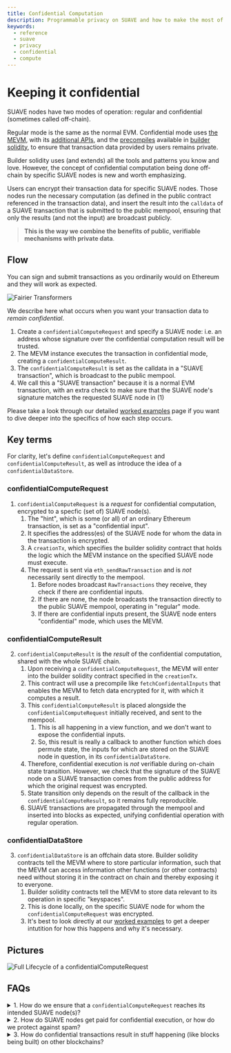 ```yaml
---
title: Confidential Computation
description: Programmable privacy on SUAVE and how to make the most of it
keywords:
  - reference
  - suave
  - privacy
  - confidential
  - compute
---
```



# Keeping it confidential

SUAVE nodes have two modes of operation: regular and confidential (sometimes called off-chain). 

Regular mode is the same as the normal EVM. Confidential mode uses [the MEVM](/technical-details/MEVM), with its [additional APIs](/technical-details/confidential-computation/apis), and the [precompiles](/technical-details/precompiles) available in [builder solidity](/technical-details/builder-solidity/index), to ensure that transaction data provided by users remains private.

Builder solidity uses (and extends) all the tools and patterns you know and love. However, the concept of confidential computation being done off-chain by specific SUAVE nodes is new and worth emphasizing. 

Users can encrypt their transaction data for specific SUAVE nodes. Those nodes run the necessary computation (as defined in the public contract referenced in the transaction data), and insert the result into the `calldata` of a SUAVE transaction that is submitted to the public mempool, ensuring that only the results (and not the input) are broadcast publicly. 

> **This is the way we combine the benefits of public, verifiable mechanisms with private data**.

## Flow

You can sign and submit transactions as you ordinarily would on Ethereum and they will work as expected. 

<AlignItems horizontal="center" vertical="center" sideMargin={0}>
<div>
  <img alt="Fairier Transformers" src={require('/static/img/basic_flow_mevshare.png').default} />
</div>
</AlignItems>

We describe here what occurs when you want your transaction data to _remain confidential_.

1. Create a `confidentialComputeRequest` and specify a SUAVE node: i.e. an address whose signature over the confidential computation result will be trusted. 
2. The MEVM instance executes the transaction in confidential mode, creating a `confidentialComputeResult`.
3. The `confidentialComputeResult` is set as the calldata in a "SUAVE transaction", which is broadcast to the public mempool.
4. We call this a "SUAVE transaction" because it is a normal EVM transaction, with an extra check to make sure that the SUAVE node's signature matches the requested SUAVE node in (1)

Please take a look through our detailed [worked examples](/technical-details/builder-solidity/worked-examples/mev-share) page if you want to dive deeper into the specifics of how each step occurs.

## Key terms

For clarity, let's define `confidentialComputeRequest` and `confidentialComputeResult`, as well as introduce the idea of a `confidentialDataStore`. 

### confidentialComputeRequest

1. `confidentialComputeRequest` is a _request_ for confidential computation, encrypted to a specfic (set of) SUAVE node(s). 
    1. The "hint", which is some (or all) of an ordinary Ethereum transaction, is set as a "confidential input".
    2. It specifies the address(es) of the SUAVE node for whom the data in the transaction is encrypted. 
    3. A `creationTx`, which specifies the builder solidity contract that holds the logic which the MEVM instance on the specified SUAVE node must execute.
    3. The request is sent via `eth_sendRawTransaction` and is _not_ necessarily sent directly to the mempool.
        1. Before nodes broadcast `RawTransactions` they receive, they check if there are confidential inputs. 
        2. If there are none, the node broadcasts the transaction directly to the public SUAVE mempool, operating in "regular" mode.
        3. If there are confidential inputs present, the SUAVE node enters "confidential" mode, which uses the MEVM.

### confidentialComputeResult

2. `confidentialComputeResult` is the _result_ of the confidential computation, shared with the whole SUAVE chain. 
    1. Upon receiving a `confidentialComputeRequest`, the MEVM will enter into the builder solidity contract specified in the `creationTx`.
    2. This contract will use a precompile like `fetchConfidentalInputs` that enables the MEVM to fetch data encrypted for it, with which it computes a result.
    3. This `confidentialComputeResult` is placed alongside the `confidentialComputeRequest` initially received, and sent to the mempool.
        1. This is all happening in a view function, and we don't want to expose the confidential inputs. 
        2. So, this result is really a callback to another function which does permute state, the inputs for which are stored on the SUAVE node in question, in its `confidentialDataStore`.
    4. Therefore, confidential execution is _not_ verifiable during on-chain state transition. However, we check that the signature of the SUAVE node on a SUAVE transaction comes from the public address for which the original request was encrypted. 
    5. State transition only depends on the result of the callback in the `confidentialComputeResult`, so it remains fully reproducible.
    6. SUAVE transactions are propagated through the mempool and inserted into blocks as expected, unifying confidential operation with regular operation.

### confidentialDataStore

3. `confidentialDataStore` is an offchain data store. Builder solidity contracts tell the MEVM where to store particular information, such that the MEVM can access information other functions (or other contracts) need without storing it in the contract on chain and thereby exposing it to everyone.
    1. Builder solidity contracts tell the MEVM to store data relevant to its operation in specific "keyspaces". 
    2. This is done locally, on the specific SUAVE node for whom the `confidentialComputeRequest` was encrypted.
    2. It's best to look directly at our [worked examples](/technical-details/builder-solidity/worked-examples/mev-share#1-the-trade) to get a deeper intutition for how this happens and why it's necessary.

## Pictures

<AlignItems horizontal="center" vertical="center" sideMargin={0}>
<div>
  <img alt="Full Lifecycle of a confidentialComputeRequest" src={require('/static/img/confidentialCompute.png').default} />
</div>
</AlignItems>

## FAQs

<details>
  <summary>1. How do we ensure that a <code>confidentialComputeRequest</code> reaches its intended SUAVE node(s)?</summary>
  <div>
    <div>
      Ensuring users can send their requests directly to the specified SUAVE node is an area of active research. One way to do this is to ensure that the logic for sending encrypted messages to their intended recipient lives within SGX, so we can be sure it won't be tampered with.
    </div>
  </div>
</details>

<details>
  <summary>2. How do SUAVE nodes get paid for confidential execution, or how do we protect against spam?</summary>
  <div>
    <div>
      We require a signature for each <code>confidentialComputeRequest</code>. These requests also include a <code>creationTx</code> with a gas price, thereby limiting spam. How to price SUAVE gas correctly without leaking too much information about the nature of the request is an active area of research.
    </div>
  </div>
</details>

<details>
  <summary>3. How do confidential transactions result in stuff happening (like blocks being built) on other blockchains?</summary>
  <div>
    <div>
      What we describe above occurs on SUAVE. It is the responsibility of applications on SUAVE to broadcast blocks that have been built, or the result of various kinds of auction, back to other blockchains (like Ethereum). At first, we assume that this will happen via already-established relays. YOu can see a [worked example in volving block building here](/technical-details/builder-solidity/worked-examples/mev-share#3-the-build).
    </div>
  </div>
</details>
